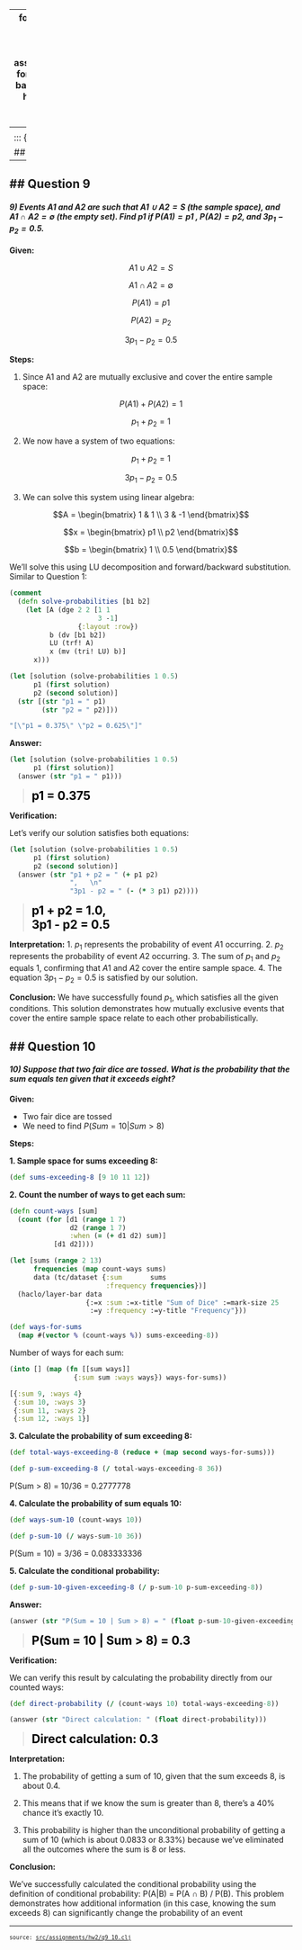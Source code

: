 
---
format:
  html: {toc: true, toc-depth: 3, theme: cosmo, number-sections: false, output-file: assignments.hw2.q9_10.html}
fontsize: 0.9em
code-block-background: true
include-in-header: {text: '<link rel = "icon" href = "data:," />'}
toc-title-numbers: false
number-depth: 0

---
<style></style><style>.printedClojure .sourceCode {
  background-color: transparent;
  border-style: none;
}
</style><style>.clay-limit-image-width .clay-image {max-width: 100%}
.clay-side-by-side .sourceCode {margin: 0}
.clay-side-by-side {margin: 1em 0}
</style>
<script src="assignments.hw2.q9_10_files/md-default1.js" type="text/javascript"></script><script src="assignments.hw2.q9_10_files/md-default2.js" type="text/javascript"></script><script src="assignments.hw2.q9_10_files/katex3.js" type="text/javascript"></script><script src="assignments.hw2.q9_10_files/vega4.js" type="text/javascript"></script><script src="assignments.hw2.q9_10_files/vega5.js" type="text/javascript"></script><script src="assignments.hw2.q9_10_files/vega6.js" type="text/javascript"></script><link href="https://cdn.jsdelivr.net/npm/katex@0.16.10/dist/katex.min.css" rel="stylesheet" type="text/css" />

::: {.sourceClojure}
```clojure
(ns assignments.hw2.q9-10
  (:require
    [assignments.hw2.utils :refer :all]
    [scicloj.hanamicloth.v1.api :as haclo]
    [tablecloth.api :as tc]))
```
:::


## Question 9 to 10
---

## Question 9
---

#### *9) Events $A1$ and $A2$ are such that $A1 ∪ A2 = S$ (the sample space), and $A1 ∩ A2 = ∅$ (the empty set). Find $p1$ if $P(A1) = p1$ , $P(A2) = p2$, and $3p_1 − p_2 = 0.5$.*

**Given:**

$$A1 ∪ A2 = S$$

$$A1 ∩ A2 = ∅$$

$$P(A1) = p1$$

$$P(A2) = p_2$$

$$3p_1 − p_2 = 0.5$$

**Steps:**

1. Since A1 and A2 are mutually exclusive and cover the entire sample space:

$$P(A1) + P(A2) = 1$$

$$p_1 + p_2 = 1$$

2. We now have a system of two equations:

$$p_1 + p_2 = 1$$

$$3p_1 - p_2 = 0.5$$

3. We can solve this system using linear algebra:

$$A = \begin{bmatrix} 1 & 1 \\ 3 & -1 \end{bmatrix}$$

$$x = \begin{bmatrix} p1 \\ p2 \end{bmatrix}$$

$$b = \begin{bmatrix} 1 \\ 0.5 \end{bmatrix}$$

We'll solve this using LU decomposition and forward/backward substitution. Similar to Question 1:


::: {.sourceClojure}
```clojure
(comment
  (defn solve-probabilities [b1 b2]
    (let [A (dge 2 2 [1 1
                      3 -1]
                 {:layout :row})
          b (dv [b1 b2])
          LU (trf! A)
          x (mv (tri! LU) b)]
      x)))
```
:::



::: {.sourceClojure}
```clojure
(let [solution (solve-probabilities 1 0.5)
      p1 (first solution)
      p2 (second solution)]
  (str [(str "p1 = " p1)
        (str "p2 = " p2)]))
```
:::



::: {.printedClojure}
```clojure
"[\"p1 = 0.375\" \"p2 = 0.625\"]"

```
:::


**Answer:**


::: {.sourceClojure}
```clojure
(let [solution (solve-probabilities 1 0.5)
      p1 (first solution)]
  (answer (str "p1 = " p1)))
```
:::


> <span style="color: black; font-size: 1.5em;">**p1 = 0.375**</span>

**Verification:**
 
 Let's verify our solution satisfies both equations:


::: {.sourceClojure}
```clojure
(let [solution (solve-probabilities 1 0.5)
      p1 (first solution)
      p2 (second solution)]
  (answer (str "p1 + p2 = " (+ p1 p2)
               ",   \n"
               "3p1 - p2 = " (- (* 3 p1) p2))))
```
:::


> <span style="color: black; font-size: 1.5em;">**p1 + p2 = 1.0,   
3p1 - p2 = 0.5**</span>

**Interpretation:**
1. $p_1$ represents the probability of event $A1$ occurring.
2. $p_2$ represents the probability of event $A2$ occurring.
3. The sum of $p_1$ and $p_2$ equals 1, confirming that $A1$ and $A2$ cover the entire sample space.
4. The equation $3p_1 - p_2 = 0.5$ is satisfied by our solution.

**Conclusion:**
We have successfully found $p_1$, which satisfies all the given conditions. This solution demonstrates how mutually exclusive events that cover the entire sample space relate to each other probabilistically.

## Question 10
---

#### *10) Suppose that two fair dice are tossed. What is the probability that the sum equals ten given that it exceeds eight?*

**Given:**
     
 - Two fair dice are tossed
 - We need to find $P(Sum = 10 | Sum > 8)$

**Steps:**

**1. Sample space for sums exceeding 8:**


::: {.sourceClojure}
```clojure
(def sums-exceeding-8 [9 10 11 12])
```
:::


**2. Count the number of ways to get each sum:**


::: {.sourceClojure}
```clojure
(defn count-ways [sum]
  (count (for [d1 (range 1 7)
               d2 (range 1 7)
               :when (= (+ d1 d2) sum)]
           [d1 d2])))
```
:::



::: {.sourceClojure}
```clojure
(let [sums (range 2 13)
      frequencies (map count-ways sums)
      data (tc/dataset {:sum       sums
                        :frequency frequencies})]
  (haclo/layer-bar data
                   {:=x :sum :=x-title "Sum of Dice" :=mark-size 25
                    :=y :frequency :=y-title "Frequency"}))
```
:::



```{=html}
<div><script>vegaEmbed(document.currentScript.parentElement, {"encoding":{"x":{"field":"x","type":"nominal"},"y":{"field":"y","type":"nominal"}},"usermeta":{"embedOptions":{"renderer":"svg"}},"width":400,"background":"floralwhite","layer":[{"mark":{"type":"bar","size":25,"tooltip":true},"encoding":{"x":{"field":"sum","type":"quantitative","title":"Sum of Dice"},"y":{"field":"frequency","type":"quantitative","title":"Frequency"}},"data":{"values":"sum,frequency\n2,1\n3,2\n4,3\n5,4\n6,5\n7,6\n8,5\n9,4\n10,3\n11,2\n12,1\n","format":{"type":"csv"}}}],"height":300,"data":{"url":"assignments.hw2.q9_10_files\/0.csv","format":{"type":"csv"}}});</script></div>
```



::: {.sourceClojure}
```clojure
(def ways-for-sums
  (map #(vector % (count-ways %)) sums-exceeding-8))
```
:::


Number of ways for each sum:


::: {.sourceClojure}
```clojure
(into [] (map (fn [[sum ways]]
                {:sum sum :ways ways}) ways-for-sums))
```
:::



::: {.printedClojure}
```clojure
[{:sum 9, :ways 4}
 {:sum 10, :ways 3}
 {:sum 11, :ways 2}
 {:sum 12, :ways 1}]

```
:::


**3. Calculate the probability of sum exceeding 8:**


::: {.sourceClojure}
```clojure
(def total-ways-exceeding-8 (reduce + (map second ways-for-sums)))
```
:::



::: {.sourceClojure}
```clojure
(def p-sum-exceeding-8 (/ total-ways-exceeding-8 36))
```
:::


P(Sum > 8) = 10/36 = 0.2777778

**4. Calculate the probability of sum equals 10:**


::: {.sourceClojure}
```clojure
(def ways-sum-10 (count-ways 10))
```
:::



::: {.sourceClojure}
```clojure
(def p-sum-10 (/ ways-sum-10 36))
```
:::


P(Sum = 10) = 3/36 = 0.083333336

**5. Calculate the conditional probability:**


::: {.sourceClojure}
```clojure
(def p-sum-10-given-exceeding-8 (/ p-sum-10 p-sum-exceeding-8))
```
:::


**Answer:**


::: {.sourceClojure}
```clojure
(answer (str "P(Sum = 10 | Sum > 8) = " (float p-sum-10-given-exceeding-8)))
```
:::


> <span style="color: black; font-size: 1.5em;">**P(Sum = 10 | Sum > 8) = 0.3**</span>

**Verification:**

We can verify this result by calculating the probability directly from our counted ways:


::: {.sourceClojure}
```clojure
(def direct-probability (/ (count-ways 10) total-ways-exceeding-8))
```
:::



::: {.sourceClojure}
```clojure
(answer (str "Direct calculation: " (float direct-probability)))
```
:::


> <span style="color: black; font-size: 1.5em;">**Direct calculation: 0.3**</span>

**Interpretation:**

1. The probability of getting a sum of 10, given that the sum exceeds 8, is about 0.4.

2. This means that if we know the sum is greater than 8, there's a 40% chance it's exactly 10.

3. This probability is higher than the unconditional probability of getting a sum of 10 (which is about 0.0833 or 8.33%) because we've eliminated all the outcomes where the sum is 8 or less.

**Conclusion:**

We've successfully calculated the conditional probability using the definition of conditional probability: P(A|B) = P(A ∩ B) / P(B). This problem demonstrates how additional information (in this case, knowing the sum exceeds 8) can significantly change the probability of an event


```{=html}
<div style="background-color:grey;height:2px;width:100%;"></div>
```



```{=html}
<div><pre><small><small>source: <a href="https://github.com/adabwana/f24-m6410-hw2/blob/master/src/assignments/hw2/q9_10.clj">src/assignments/hw2/q9_10.clj</a></small></small></pre></div>
```
